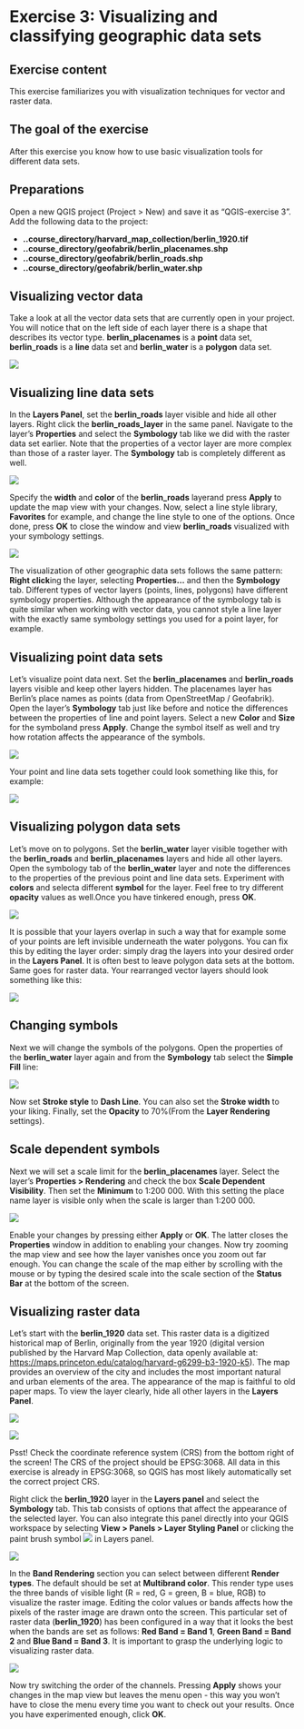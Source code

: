 # Exercise 3: Visualizing and classifying geographic data sets

## Exercise content

This exercise familiarizes you with visualization techniques for vector and raster data.

## The goal of the exercise

After this exercise you know how to use basic visualization tools for different data sets.

## Preparations

Open a new QGIS project (Project \> New) and save it as "QGIS-exercise 3". Add the following data to the project:

-   **..course_directory/harvard_map_collection/berlin_1920.tif**
-   **..course_directory/geofabrik/berlin_placenames.shp**
-   **..course_directory/geofabrik/berlin_roads.shp**
-   **..course_directory/geofabrik/berlin_water.shp**

## Visualizing vector data

Take a look at all the vector data sets that are currently open in your project. You will notice that on the left side of each layer there is a shape that describes its vector type. **berlin_placenames** is a **point** data set, **berlin_roads** is a **line** data set and **berlin_water** is a **polygon** data set. 

![](img/exercise_3/image1.png)

## Visualizing line data sets

In the **Layers Panel**, set the **berlin_roads** layer visible and hide all other layers. Right click the **berlin_roads_layer** in the same panel. Navigate to the layer's **Properties** and select the **Symbology** tab like we did with the raster data set earlier. Note that the properties of a vector layer are more complex than those of a raster layer. The **Symbology** tab is completely different as well.

![](img/exercise_3/image2.png)

Specify the **width** and **color** of the **berlin_roads** layerand press **Apply** to update the map view with your changes. Now, select a line style library, **Favorites** for example, and change the line style to one of the options. Once done, press **OK** to close the window and view **berlin_roads** visualized with your symbology settings.

![](img/exercise_3/image3.png)

The visualization of other geographic data sets follows the same pattern: **Right click**ing the layer, selecting **Properties...** and then the **Symbology** tab. Different types of vector layers (points, lines, polygons) have different symbology properties. Although the appearance of the symbology tab is quite similar when working with vector data, you cannot style a line layer with the exactly same symbology settings you used for a point layer, for example.

## Visualizing point data sets

Let's visualize point data next. Set the **berlin_placenames** and **berlin_roads** layers visible and keep other layers hidden. The placenames layer has Berlin's place names as points (data from OpenStreetMap / Geofabrik). Open the layer's **Symbology** tab just like before and notice the differences between the properties of line and point layers. Select a new **Color** and **Size** for the symboland press **Apply**. Change the symbol itself as well and try how rotation affects the appearance of the symbols.

![](img/exercise_3/image4.png)

Your point and line data sets together could look something like this, for example:

![](img/exercise_3/image5.png)

## Visualizing polygon data sets

Let's move on to polygons. Set the **berlin_water** layer visible together with the **berlin_roads** and **berlin_placenames** layers and hide all other layers. Open the symbology tab of the **berlin_water** layer and note the differences to the properties of the previous point and line data sets. Experiment with **colors** and selecta different **symbol** for the layer. Feel free to try different **opacity** values as well.Once you have tinkered enough, press **OK**.

![](img/exercise_3/image6.png)

It is possible that your layers overlap in such a way that for example some of your points are left invisible underneath the water polygons. You can fix this by editing the layer order: simply drag the layers into your desired order in the **Layers Panel**. It is often best to leave polygon data sets at the bottom. Same goes for raster data. Your rearranged vector layers should look something like this:

![](img/exercise_3/image7.png)

## Changing symbols

Next we will change the symbols of the polygons. Open the properties of the **berlin_water** layer again and from the **Symbology** tab select the **Simple Fill** line:

![](img/exercise_3/image8.png)

Now set **Stroke style** to **Dash Line**. You can also set the **Stroke width** to your liking. Finally, set the **Opacity** to 70%(From the **Layer Rendering** settings).

## Scale dependent symbols

Next we will set a scale limit for the **berlin_placenames** layer. Select the layer's **Properties \> Rendering** and check the box **Scale Dependent Visibility**. Then set the **Minimum** to 1:200 000. With this setting the place name layer is visible only when the scale is larger than 1:200 000.

![](img/exercise_3/image9.png)

Enable your changes by pressing either **Apply** or **OK**. The latter closes the **Properties** window in addition to enabling your changes. Now try zooming the map view and see how the layer vanishes once you zoom out far enough. You can change the scale of the map either by scrolling with the mouse or by typing the desired scale into the scale section of the **Status Bar** at the bottom of the screen.

## Visualizing raster data

Let's start with the **berlin_1920** data set. This raster data is a digitized historical map of Berlin, originally from the year 1920 (digital version published by the Harvard Map Collection, data openly available at: <https://maps.princeton.edu/catalog/harvard-g6299-b3-1920-k5>). The map provides an overview of the city and includes the most important natural and urban elements of the area. The appearance of the map is faithful to old paper maps. To view the layer clearly, hide all other layers in the **Layers Panel**.

![](img/exercise_3/image10.png)

![](img/exercise_3/image11.png)

::: hint-box
Psst! Check the coordinate reference system (CRS) from the bottom right of the screen! The CRS of the project should be EPSG:3068. All data in this exercise is already in EPSG:3068, so QGIS has most likely automatically set the correct project CRS.
:::

Right click the **berlin_1920** layer in the **Layers panel** and select the **Symbology** tab. This tab consists of options that affect the appearance of the selected layer. You can also integrate this panel directly into your QGIS workspace by selecting **View \> Panels \> Layer Styling Panel** or clicking the paint brush symbol ![](img/exercise_3/image12.png) in Layers panel. 

![](img/exercise_3/image13.png)

In the **Band Rendering** section you can select between different **Render types**. The default should be set at **Multibrand color**. This render type uses the three bands of visible light (R = red, G = green, B = blue, RGB) to visualize the raster image. Editing the color values or bands affects how the pixels of the raster image are drawn onto the screen. This particular set of raster data (**berlin_1920**) has been configured in a way that it looks the best when the bands are set as follows: **Red Band = Band 1**, **Green Band = Band 2** and **Blue Band = Band 3**. It is important to grasp the underlying logic to visualizing raster data.

![](img/exercise_3/image14.png)

Now try switching the order of the channels. Pressing **Apply** shows your changes in the map view but leaves the menu open - this way you won't have to close the menu every time you want to check out your results. Once you have experimented enough, click **OK**.

 
